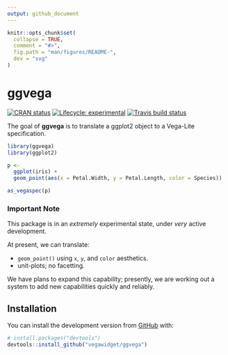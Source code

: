 ```yaml
---
output: github_document
---
```


<!-- README.md is generated from README.Rmd. Please edit that file -->

```r
knitr::opts_chunk$set(
  collapse = TRUE,
  comment = "#>",
  fig.path = "man/figures/README-",
  dev = "svg"
)
```

# ggvega

<!-- badges: start -->
[![CRAN status](https://www.r-pkg.org/badges/version/ggvega)](https://cran.r-project.org/package=ggvega)
[![Lifecycle: experimental](https://img.shields.io/badge/lifecycle-experimental-orange.svg)](https://www.tidyverse.org/lifecycle/#experimental)
[![Travis build status](https://travis-ci.org/vegawidget/ggvega.svg?branch=master)](https://travis-ci.org/vegawidget/ggvega)
<!-- badges: end -->

The goal of **ggvega** is to translate a ggplot2 object to a Vega-Lite specification.

```r
library(ggvega)
library(ggplot2)

p <- 
  ggplot(iris) + 
  geom_point(aes(x = Petal.Width, y = Petal.Length, color = Species))

as_vegaspec(p)
```

### Important Note

This package is in an *extremely* experimental state, under *very* active development. 

At present, we can translate:

- `geom_point()` using `x`, `y`, and `color` aesthetics.
- unit-plots; no facetting.

We have plans to expand this capability; presently, we are working out a system to add new capabilities quickly and reliably.

## Installation

You can install the development version from [GitHub](https://github.com/) with:

``` r
# install.packages("devtools")
devtools::install_github("vegawidget/ggvega")
```
